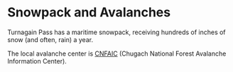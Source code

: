 # Snowpack and Avalanches

Turnagain Pass has a maritime snowpack, receiving hundreds of inches of
snow (and often, rain) a year.

The local avalanche center is
[CNFAIC](https://www.cnfaic.org/forecast/turnagain/)
(Chugach National Forest Avalanche Information Center).